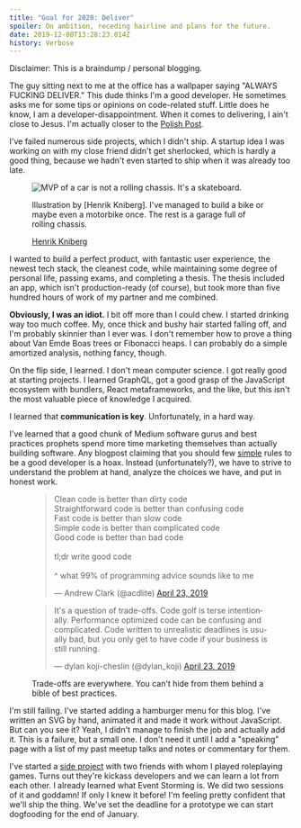 ```yaml
---
title: "Goal for 2020: Deliver"
spoiler: On ambition, receding hairline and plans for the future.
date: 2019-12-08T13:28:23.014Z
history: Verbose
---
```


Disclaimer: This is a braindump / personal blogging.

The guy sitting next to me at the office has a wallpaper
saying "ALWAYS FUCKING DELIVER." This dude thinks I'm a good developer.
He sometimes asks me for some tips or opinions on code-related stuff.
Little does he know, I am a developer-disappointment.
When it comes to delivering, I ain't close to Jesus.
I'm actually closer to the [Polish Post].

[polish post]: https://github.com/reach/reach-ui/blob/master/packages/tabs/src/index.js#L68

I've failed numerous side projects, which I didn't ship.
A startup idea I was working on with my close friend didn't get sherlocked,
which is hardly a good thing,
because we hadn't even started to ship when it was already too late.

<figure>

![MVP of a car is not a rolling chassis. It's a skateboard.](https://blog.crisp.se/wp-content/uploads/2016/01/Making-sense-of-MVP-.jpg)

<figcaption>
  Illustration by [Henrik Kniberg].
  I've managed to build a bike or maybe even a motorbike once.
  The rest is a garage full of rolling chassis.

[Henrik Kniberg](https://blog.crisp.se/2016/01/25/henrikkniberg/making-sense-of-mvp)

</figcaption>

</figure>

I wanted to build a perfect product, with fantastic user experience, the newest
tech&nbsp;stack, the cleanest code, while maintaining some degree of personal life,
passing exams, and completing a thesis. The thesis included an app, which
isn't&nbsp;production-ready (of course), but took more than five hundred hours of work
of&nbsp;my partner and me combined.

**Obviously, I was an idiot.** I bit off more than I could chew.
I started drinking way too much coffee. My, once thick and bushy hair started falling off,
and I'm probably skinnier than I ever was. I don't remember how to prove a thing about
Van&nbsp;Emde&nbsp;Boas trees or Fibonacci heaps. I can probably do a simple amortized
analysis, nothing fancy, though.

On the flip side, I learned. I don't mean computer science. I got really good at
starting&nbsp;projects. I learned GraphQL, got a good grasp of the JavaScript ecosystem
with bundlers, React metaframeworks, and the like, but this isn't the most valuable
piece&nbsp;of knowledge I acquired.

I learned that **communication is key**. Unfortunately, in a hard way.

I've learned that a good chunk of Medium software gurus and best practices
prophets spend more time marketing themselves than actually building software.
Any blogpost claiming that you should few [simple] rules to be a good developer is a hoax.
Instead (unfortunately?), we have to strive to understand the problem at hand, analyze
the&nbsp;choices we have, and put in honest work.

[simple]: https://asthasr.github.io/posts/danger-of-simplicity/


<figure>

<blockquote class="twitter-tweet"><p lang="en" dir="ltr">Clean code is better than dirty code<br/>Straightforward code is better than confusing code<br/>Fast code is better than slow code<br/>Simple code is better than complicated code<br/>Good code is better than bad code<br/><br/>tl;dr write good code<br/><br/>^ what 99% of programming advice sounds like to me</p>&mdash; Andrew Clark (@acdlite) <a href="https://twitter.com/acdlite/status/1120739059721072641?ref_src=twsrc%5Etfw">April 23, 2019</a></blockquote> <script async src="https://platform.twitter.com/widgets.js" charset="utf-8"></script>
<blockquote class="twitter-tweet"><p lang="en" dir="ltr">It&#39;s a question of trade-offs. Code golf is terse intentionally. Performance optimized code can be confusing and complicated. Code written to unrealistic deadlines is usually bad, but you only get to have code if your business is still running.</p>&mdash; dylan koji-cheslin (@dylan_koji) <a href="https://twitter.com/dylan_koji/status/1120793176472612864?ref_src=twsrc%5Etfw">April 23, 2019</a></blockquote> <script async src="https://platform.twitter.com/widgets.js" charset="utf-8"></script>

<figcaption>
  Trade-offs are everywhere.
  You can't hide from them behind a bible of best practices.
</figcaption>

</figure>


I'm still failing. I've started adding a hamburger menu for this blog.
I've written an SVG by hand, animated it and made it work without JavaScript.
But can you see it? Yeah, I didn't manage to finish the job and actually add it.
This is a failure, but a small one.
I don't need it until I add a "speaking" page with a list of my past meetup
talks and notes or commentary for them.

I've started a [side project] with two friends with whom I played roleplaying games.
Turns out they're kickass developers and we can learn a lot from each other.
I already learned what Event Storming is. We did two sessions of it and goddamn!
If only I knew it before! I'm feeling pretty confident that we'll ship the thing.
We've set the deadline for a prototype we can start dogfooding for the end of
January.

[side project]: https://github.com/zagrajmy/
